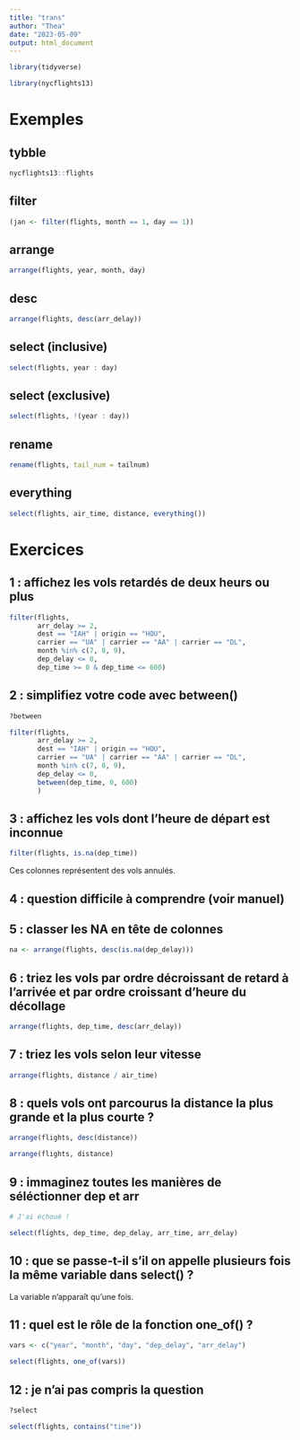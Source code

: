 ```yaml
---
title: "trans"
author: "Thea"
date: "2023-05-09"
output: html_document
---
```


```r

library(tidyverse)

library(nycflights13)

```

# Exemples

## tybble

```r

nycflights13::flights

```

## filter

```r

(jan <- filter(flights, month == 1, day == 1))

```

## arrange

```r

arrange(flights, year, month, day)

```

## desc

```r

arrange(flights, desc(arr_delay))

```

## select (inclusive)

```r

select(flights, year : day)

```

## select (exclusive)

```r

select(flights, !(year : day))

```

## rename

```r

rename(flights, tail_num = tailnum)

```

## everything

```r

select(flights, air_time, distance, everything())

```


# Exercices

## 1 : affichez les vols retardés de deux heurs ou plus

```r

filter(flights, 
       arr_delay >= 2, 
       dest == "IAH" | origin == "HOU", 
       carrier == "UA" | carrier == "AA" | carrier == "DL",
       month %in% c(7, 8, 9),
       dep_delay <= 0,
       dep_time >= 0 & dep_time <= 600)

```

## 2 : simplifiez votre code avec between()

```r

?between

```


```r

filter(flights,
       arr_delay >= 2, 
       dest == "IAH" | origin == "HOU", 
       carrier == "UA" | carrier == "AA" | carrier == "DL",
       month %in% c(7, 8, 9),
       dep_delay <= 0,
       between(dep_time, 0, 600)
       )

```

## 3 : affichez les vols dont l'heure de départ est inconnue

```r

filter(flights, is.na(dep_time))

```

Ces colonnes représentent des vols annulés.

## 4 : question difficile à comprendre (voir manuel)

## 5 : classer les NA en tête de colonnes

```r

na <- arrange(flights, desc(is.na(dep_delay)))

```

## 6 : triez les vols par ordre décroissant de retard à l'arrivée et par ordre croissant d'heure du décollage

```r

arrange(flights, dep_time, desc(arr_delay))

```

## 7 : triez les vols selon leur vitesse

```r

arrange(flights, distance / air_time)

```

## 8 : quels vols ont parcourus la distance la plus grande et la plus courte ?

```r

arrange(flights, desc(distance))

``` 

```r

arrange(flights, distance)

```

## 9 : immaginez toutes les manières de séléctionner dep et arr

```r

# J'ai échoué !

select(flights, dep_time, dep_delay, arr_time, arr_delay)

```

## 10 : que se passe-t-il s'il on appelle plusieurs fois la même variable dans select() ?

La variable n’apparaît qu'une fois.

## 11 : quel est le rôle de la fonction one_of() ?

```r

vars <- c("year", "month", "day", "dep_delay", "arr_delay")

select(flights, one_of(vars))

```

## 12 : je n'ai pas compris la question

```r

?select

```

```r

select(flights, contains("time"))

```

